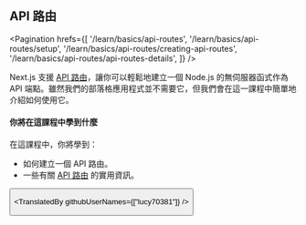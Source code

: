 
## API 路由

<Pagination
  hrefs={[
    '/learn/basics/api-routes',
    '/learn/basics/api-routes/setup',
    '/learn/basics/api-routes/creating-api-routes',
    '/learn/basics/api-routes/api-routes-details',
  ]}
/>

Next.js 支援 <a href="/docs/api-routes/introduction" target="_blank">API 路由</a>，讓你可以輕鬆地建立一個 Node.js 的無伺服器函式作為 API 端點。雖然我們的部落格應用程式並不需要它，但我們會在這一課程中簡單地介紹如何使用它。

#### 你將在這課程中學到什麼

在這課程中，你將學到：
- 如何建立一個 API 路由。
- 一些有關 <a href="/docs/api-routes/introduction" target="_blank">API 路由</a> 的實用資訊。

<Button
  content="前往課程 →"
  url="/learn/basics/api-routes/setup"
  basicStyle="text-white bg-[#0070f3]"
  hoverStyle="hover:opacity-90"
/>

<TranslatedBy githubUserNames={["lucy70381"]} />

